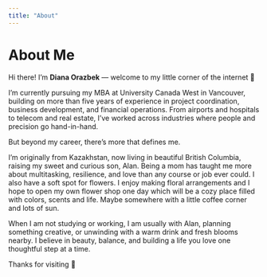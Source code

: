 ```yaml
---
title: "About"
---
```


# About Me

Hi there! I’m **Diana Orazbek** — welcome to my little corner of the internet 🌸

I’m currently pursuing my MBA at University Canada West in Vancouver, building on more than five years of experience in project coordination, business development, and financial operations. From airports and hospitals to telecom and real estate, I’ve worked across industries where people and precision go hand-in-hand.

But beyond my career, there’s more that defines me.

I’m originally from Kazakhstan, now living in beautiful British Columbia, raising my sweet and curious son, Alan. Being a mom has taught me more about multitasking, resilience, and love than any course or job ever could.
I also have a soft spot for flowers. I enjoy making floral arrangements and I hope to open my own flower shop one day which will be a cozy place filled with colors, scents and life. Maybe somewhere with a little coffee corner and lots of sun.

When I am not studying or working, I am usually with Alan, planning something creative, or unwinding with a warm drink and fresh blooms nearby. I believe in beauty, balance, and building a life you love  one thoughtful step at a time.

Thanks for visiting 💐